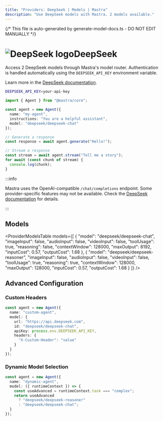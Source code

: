 ```yaml
---
title: "Providers: DeepSeek | Models | Mastra"
description: "Use DeepSeek models with Mastra. 2 models available."
---
```


{/* This file is auto-generated by generate-model-docs.ts - DO NOT EDIT MANUALLY */}



# <img src="https://models.dev/logos/deepseek.svg" alt="DeepSeek logo" className="inline w-8 h-8 mr-2 align-middle dark:invert dark:brightness-0 dark:contrast-200" />DeepSeek

Access 2 DeepSeek models through Mastra's model router. Authentication is handled automatically using the `DEEPSEEK_API_KEY` environment variable.

Learn more in the [DeepSeek documentation](https://platform.deepseek.com).

```bash
DEEPSEEK_API_KEY=your-api-key
```

```typescript
import { Agent } from "@mastra/core";

const agent = new Agent({
  name: "my-agent",
  instructions: "You are a helpful assistant",
  model: "deepseek/deepseek-chat"
});

// Generate a response
const response = await agent.generate("Hello!");

// Stream a response
const stream = await agent.stream("Tell me a story");
for await (const chunk of stream) {
  console.log(chunk);
}
```

:::info

Mastra uses the OpenAI-compatible `/chat/completions` endpoint. Some provider-specific features may not be available. Check the [DeepSeek documentation](https://platform.deepseek.com) for details.

:::

## Models

<ProviderModelsTable 
  models={[
  {
    "model": "deepseek/deepseek-chat",
    "imageInput": false,
    "audioInput": false,
    "videoInput": false,
    "toolUsage": true,
    "reasoning": false,
    "contextWindow": 128000,
    "maxOutput": 8192,
    "inputCost": 0.57,
    "outputCost": 1.68
  },
  {
    "model": "deepseek/deepseek-reasoner",
    "imageInput": false,
    "audioInput": false,
    "videoInput": false,
    "toolUsage": true,
    "reasoning": true,
    "contextWindow": 128000,
    "maxOutput": 128000,
    "inputCost": 0.57,
    "outputCost": 1.68
  }
]}
/>

## Advanced Configuration

### Custom Headers

```typescript
const agent = new Agent({
  name: "custom-agent",
  model: {
    url: "https://api.deepseek.com",
    id: "deepseek/deepseek-chat",
    apiKey: process.env.DEEPSEEK_API_KEY,
    headers: {
      "X-Custom-Header": "value"
    }
  }
});
```

### Dynamic Model Selection

```typescript
const agent = new Agent({
  name: "dynamic-agent",
  model: ({ runtimeContext }) => {
    const useAdvanced = runtimeContext.task === "complex";
    return useAdvanced 
      ? "deepseek/deepseek-reasoner"
      : "deepseek/deepseek-chat";
  }
});
```


